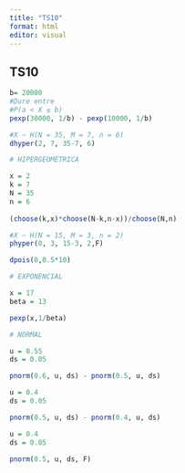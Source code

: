 ```yaml
---
title: "TS10"
format: html
editor: visual
---
```


## TS10

```r
b= 20000
#Dure entre
#P(a < X ≤ b)
pexp(30000, 1/b) - pexp(10000, 1/b)
```

```r
#X ∼ H(N = 35, M = 7, n = 6)
dhyper(2, 7, 35-7, 6)

# HIPERGEOMÉTRICA

x = 2
k = 7
N = 35
n = 6
  
(choose(k,x)*choose(N-k,n-x))/choose(N,n)
```

```r
#X ∼ H(N = 15, M = 3, n = 2)
phyper(0, 3, 15-3, 2,F)
```

```r
dpois(0,0.5*10)
```

```r

# EXPONENCIAL

x = 17
beta = 13

pexp(x,1/beta)
```

```r

# NORMAL

u = 0.55
ds = 0.05

pnorm(0.6, u, ds) - pnorm(0.5, u, ds)
```

```r
u = 0.4
ds = 0.05

pnorm(0.5, u, ds) - pnorm(0.4, u, ds)
```

```r
u = 0.4
ds = 0.05

pnorm(0.5, u, ds, F)
```

